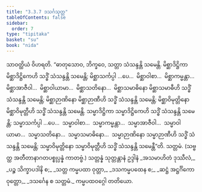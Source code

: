 ```yaml
---
title: "3.3.7 ဒသင်္ဂသုတ္တ"
tableOfContents: false
sidebar:
  order: 7
type: "tipitaka"
basket: "su"
book: "nida"
---
```



<DynamicBreadcrumb />

<Division number="113" book="nida">

<Paragraph number="780" book="nida">
သာဝတ္ထိယံ ဝိဟရတိ. “ဓာတုသောဝ, ဘိက္ခဝေ, သတ္တာ သံသန္ဒန္တိ သမေန္တိ. မိစ္ဆာဒိဋ္ဌိကာ မိစ္ဆာဒိဋ္ဌိကေဟိ သဒ္ဓိံ သံသန္ဒန္တိ သမေန္တိ; မိစ္ဆာသင်္ကပ္ပါ …ပေ…  မိစ္ဆာဝါစာ…  မိစ္ဆာကမ္မန္တာ…  မိစ္ဆာအာဇီဝါ…  မိစ္ဆာဝါယာမာ…  မိစ္ဆာသတိနော…  မိစ္ဆာသမာဓိနော မိစ္ဆာသမာဓီဟိ သဒ္ဓိံ သံသန္ဒန္တိ သမေန္တိ; မိစ္ဆာဉာဏိနော မိစ္ဆာဉာဏီဟိ သဒ္ဓိံ သံသန္ဒန္တိ သမေန္တိ; မိစ္ဆာဝိမုတ္တိနော မိစ္ဆာဝိမုတ္တီဟိ သဒ္ဓိံ သံသန္ဒန္တိ သမေန္တိ.
</Paragraph>

<Paragraph number="781" book="nida">
သမ္မာဒိဋ္ဌိကာ သမ္မာဒိဋ္ဌိကေဟိ သဒ္ဓိံ သံသန္ဒန္တိ သမေန္တိ; သမ္မာသင်္ကပ္ပါ …ပေ…  သမ္မာဝါစာ…  သမ္မာကမ္မန္တာ…  သမ္မာအာဇီဝါ…  သမ္မာဝါယာမာ…  သမ္မာသတိနော…  သမ္မာသမာဓိနော…  သမ္မာဉာဏိနော သမ္မာဉာဏီဟိ သဒ္ဓိံ သံသန္ဒန္တိ သမေန္တိ; သမ္မာဝိမုတ္တိနော သမ္မာဝိမုတ္တီဟိ သဒ္ဓိံ သံသန္ဒန္တိ သမေန္တီ”တိ.

</Paragraph>
</Division>

<Paragraph number="782" type="center" book="nida">
သတ္တမံ.



</Paragraph>

<Paragraph number="783" type="center" book="nida">
(သဗ္ဗတ္ထ အတီတာနာဂတပစ္စုပ္ပန္နံ ကာတဗ္ဗံ.)



</Paragraph>

<Paragraph number="784" type="center" book="nida">
သတ္တန္နံ သုတ္တန္တာနံ ဥဒ္ဒါနံ


</Paragraph>

<Paragraph number="785" type="verses" book="nida">
_အသမာဟိတံ ဒုဿီလံ,_  
_ပဉ္စ သိက္ခာပဒါနိ စ;_  
_သတ္တ ကမ္မပထာ ဝုတ္တာ,_  
_ဒသကမ္မပထေန စ;_  
_ဆဋ္ဌံ အဋ္ဌင်္ဂိကော ဝုတ္တော,_  
_ဒသင်္ဂေန စ သတ္တမံ._  


</Paragraph>

<Paragraph number="786" type="center" book="nida">
ကမ္မပထဝဂ္ဂေါ တတိယော.
</Paragraph>